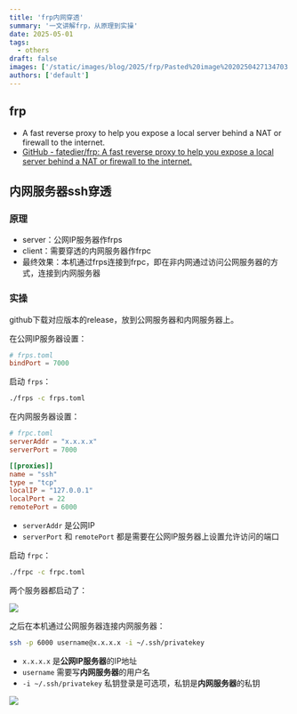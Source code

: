 ```yaml
---
title: 'frp内网穿透'
summary: '一文讲解frp，从原理到实操'
date: 2025-05-01
tags:
  - others
draft: false
images: ['/static/images/blog/2025/frp/Pasted%20image%2020250427134703.webp']
authors: ['default']
---
```


## frp

- A fast reverse proxy to help you expose a local server behind a NAT or firewall to the internet.
- [GitHub - fatedier/frp: A fast reverse proxy to help you expose a local server behind a NAT or firewall to the internet.](https://github.com/fatedier/frp)

## 内网服务器ssh穿透

### 原理

- server：公网IP服务器作frps
- client：需要穿透的内网服务器作frpc
- 最终效果：本机通过frps连接到frpc，即在非内网通过访问公网服务器的方式，连接到内网服务器

### 实操

github下载对应版本的release，放到公网服务器和内网服务器上。

在公网IP服务器设置：

```toml
# frps.toml
bindPort = 7000
```

启动 `frps`：

```bash
./frps -c frps.toml
```

在内网服务器设置：

```toml
# frpc.toml
serverAddr = "x.x.x.x"
serverPort = 7000

[[proxies]]
name = "ssh"
type = "tcp"
localIP = "127.0.0.1"
localPort = 22
remotePort = 6000
```

- `serverAddr` 是公网IP
- `serverPort` 和 `remotePort` 都是需要在公网IP服务器上设置允许访问的端口

启动 `frpc`：

```bash
./frpc -c frpc.toml
```

两个服务器都启动了：

![](/static/images/blog/2025/frp/Pasted%20image%2020250427135057.webp)

之后在本机通过公网服务器连接内网服务器：

```bash
ssh -p 6000 username@x.x.x.x -i ~/.ssh/privatekey
```

- `x.x.x.x` 是**公网IP服务器**的IP地址
- `username` 需要写**内网服务器**的用户名
- `-i ~/.ssh/privatekey` 私钥登录是可选项，私钥是**内网服务器**的私钥

![](/static/images/blog/2025/frp/Pasted%20image%2020250427134703.webp)
